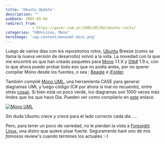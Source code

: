 ```yaml
---
title: 'Ubuntu Update'
description: ""
pubDate: 2005-05-04
redirect_from: 
            - https://gazer.com.ar/2005/05/04/ubuntu-rocks/
categories: "GNU+Linux, Mono"
heroImage: '/wp-content/monouml-mini.png'
---
```

Luego de varios días con los repositorios rotos, [Ubuntu](http://www.ubuntulinux.org) Breeze (como se llama la nueva versión de desarrollo) volvió a la vida. La novedad con la que me encontré es que han creado paquetes para [Mono](http://www.mono-project.com/) 1.1.X y [Gtk#](http://gtk-sharp.sf.net/) 1.9.x, con lo que ahora puedo probar todo eso que no podía antes, por no querer compilar Mono desde los fuentes, o sea : [Beagle](http://www.gnome.org/projects/beagle/) e [iFolder](http://www.ifolder.com/).

También compilé [Mono UML](http://www.monouml.org/), una herramienta CASE para generar diagramas UML y luego código (C# por ahora si mal no recuerdo), entre otras [cosas](http://www.monouml.org/index.php?sect=features). Si bien está un poco verde, los diagramas son 1000 veces más _lindos_ que los que hace Dia. Pueden ver como compilarlo en [este](http://www.enzolutions.com/mono/archives/2005-03-21T23_41_54.html) enlace.

[![Mono UML](/wp-content/monouml-mini.png "Mono UML")](wp-content/monouml.png)

Sin duda Ubuntu crece y crece para el lado correcto cada día ....

Pero, para tener un poco de variedad, no le pierdan la vista a [Foresight Linux](http://foresightlinux.com/), una distro que quiere pisar fuerte. Seguramente haré uno de mis _famosos_ review's cuando termines los actuales :-)
